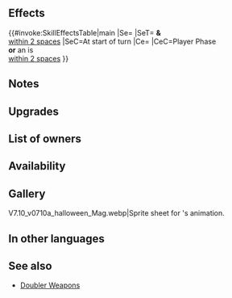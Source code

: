 {{Weapon Infobox
|tagid=SID_カボチャステッキ＋
|intID=3816
|image=wep_mg081
|exclusive=0
|weaponType=Red Tome
|cost=300
|might=12
|range=2
|effect=At start of turn, if unit is within 2 spaces of an ally, grants Atk/Res+6 to unit and allies within 2 spaces of unit for 1 turn. If unit initiates combat or is within 2 spaces of an ally, grants Atk/Spd/Def/Res+X to unit during combat (X = 4 + highest bonus on each stat between unit and allies within 2 spaces of unit; calculates each stat bonus independently).
|required=Pumpkin Stem
|refinePaths=default
|refineSP=350
|refineMedals=500
|refineStones=50
|properties=
}}
==Effects==
{{#invoke:SkillEffectsTable|main
|Se={{Eft|Bonuses|Atk/Res|6}}
|SeT={{Tgt|Unit}} '''&''' {{Tgt|Allies}}<br>[[within 2 spaces]]
|SeC=At start of turn
|Ce={{Eft|Temporary buffs|Atk/Spd/Def/Res|4 + highest {{SEt|Bonus}}<br>on {{Tgt|Unit}} & {{Tgt|Allies}}<br>[[within 2 spaces]]}}
|CeC=Player Phase<br>'''or''' an {{Tgt|Ally}} is<br>[[within 2 spaces]]
}}
==Notes==
{{Bonuses}}
{{IfUnitInitiates}}
{{TemporaryBufffromBonus|multiSource=1|source=unit or allies with the highest bonuses}}
==Upgrades==
{{Weapon Upgrade List}}
==List of owners==
{{Skill Hero List}}
==Availability==
{{PassiveFocusList}}
{{PassiveDistributionList}}
{{PassiveCombatManualList}}
==Gallery==
<gallery>
V7.10_v0710a_halloween_Mag.webp|Sprite sheet for {{PAGENAME}}'s animation.
</gallery>
==In other languages==
{{OtherLanguages
|japanese=カボチャステッキ＋
|german=Kürbisstock+
|spanishEU=Tallo calabaza +
|spanishLA=Tallo calabaza +
|french=Tige de potiron +
|italian=Stelo di zucca+
|chineseTW=南瓜之杖＋
|portuguese=Ramo abóbora+
}}
==See also==
{{See also skills|cond=Description LIKE '%Atk/Spd/Def/Res%=%highest bonus on%allies%within _ spaces%' AND Exclusive='1' AND Description NOT LIKE '%grants allies within _ spaces%' AND Name NOT LIKE 'Doubler%+'}}
* [[Skill families/Weapons#Doubler|Doubler Weapons]]
{{Weapons Navbox}}